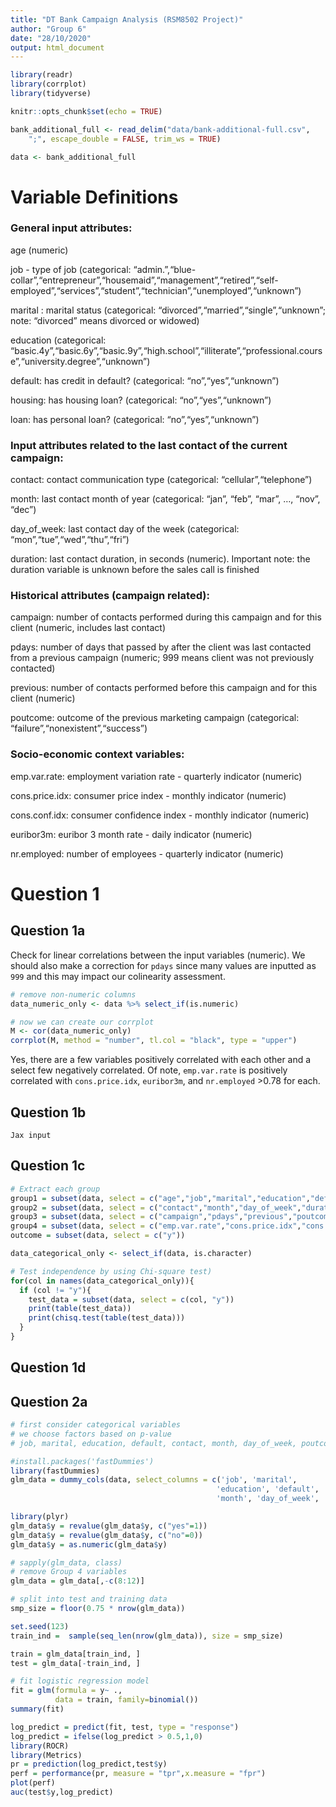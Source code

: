 ```yaml
---
title: "DT Bank Campaign Analysis (RSM8502 Project)"
author: "Group 6"
date: "28/10/2020"
output: html_document
---
```


```r
library(readr)
library(corrplot)
library(tidyverse)

knitr::opts_chunk$set(echo = TRUE)
```

```r
bank_additional_full <- read_delim("data/bank-additional-full.csv", 
    ";", escape_double = FALSE, trim_ws = TRUE)

data <- bank_additional_full
```

# Variable Definitions

### General input attributes:
age (numeric)

job - type of job (categorical: "admin.","blue-collar","entrepreneur","housemaid","management","retired","self-employed","services","student","technician","unemployed","unknown")

marital : marital status (categorical: "divorced","married","single","unknown"; note: "divorced" means divorced or widowed)

education (categorical: "basic.4y","basic.6y","basic.9y","high.school","illiterate","professional.course","university.degree","unknown") 

default: has credit in default? (categorical: "no","yes","unknown")

housing: has housing loan? (categorical: "no","yes","unknown")

loan: has personal loan? (categorical: "no","yes","unknown")

### Input attributes related to the last contact of the current campaign:
contact: contact communication type (categorical: "cellular","telephone")

month: last contact month of year (categorical: "jan", "feb", "mar", ..., "nov", "dec")

day_of_week: last contact day of the week (categorical: "mon","tue","wed","thu","fri")

duration: last contact duration, in seconds (numeric). Important note: the duration variable is unknown before the sales call is finished

### Historical attributes (campaign related):
campaign: number of contacts performed during this campaign and for this client (numeric, includes last contact)

pdays: number of days that passed by after the client was last contacted from a previous campaign (numeric; 999 means client was not previously contacted)

previous: number of contacts performed before this campaign and for this client (numeric)

poutcome: outcome of the previous marketing campaign (categorical: "failure","nonexistent","success")

### Socio-economic context variables:
emp.var.rate: employment variation rate - quarterly indicator (numeric)

cons.price.idx: consumer price index - monthly indicator (numeric)     

cons.conf.idx: consumer confidence index - monthly indicator (numeric)     

euribor3m: euribor 3 month rate - daily indicator (numeric)

nr.employed: number of employees - quarterly indicator (numeric)


# Question 1

## Question 1a
Check for linear correlations between the input variables (numeric). We should also make a correction for `pdays` since many values are inputted as `999` and this may impact our colinearity assessment.

```r
# remove non-numeric columns
data_numeric_only <- data %>% select_if(is.numeric)

# now we can create our corrplot
M <- cor(data_numeric_only)
corrplot(M, method = "number", tl.col = "black", type = "upper")
```
Yes, there are a few variables positively correlated with each other and a select few negatively correlated. Of note, `emp.var.rate` is positively correlated with `cons.price.idx`, `euribor3m`, and `nr.employed` >0.78 for each.

## Question 1b

`Jax input`

## Question 1c

```r
# Extract each group
group1 = subset(data, select = c("age","job","marital","education","default","housing","loan"))
group2 = subset(data, select = c("contact","month","day_of_week","duration"))
group3 = subset(data, select = c("campaign","pdays","previous","poutcome"))
group4 = subset(data, select = c("emp.var.rate","cons.price.idx","cons.conf.idx","euribor3m","nr.employed"))
outcome = subset(data, select = c("y"))

data_categorical_only <- select_if(data, is.character)

# Test independence by using Chi-square test)
for(col in names(data_categorical_only)){
  if (col != "y"){
    test_data = subset(data, select = c(col, "y"))
    print(table(test_data))
    print(chisq.test(table(test_data)))
  }
}
```


## Question 1d

## Question 2a
```r
# first consider categorical variables
# we choose factors based on p-value
# job, marital, education, default, contact, month, day_of_week, poutcome

#install.packages('fastDummies')
library(fastDummies)
glm_data = dummy_cols(data, select_columns = c('job', 'marital', 
                                              'education', 'default', 'contact', 
                                              'month', 'day_of_week', 'poutcome'),remove_selected_columns = TRUE)

library(plyr)
glm_data$y = revalue(glm_data$y, c("yes"=1))
glm_data$y = revalue(glm_data$y, c("no"=0))
glm_data$y = as.numeric(glm_data$y) 

# sapply(glm_data, class)
# remove Group 4 variables
glm_data = glm_data[,-c(8:12)]

# split into test and training data
smp_size = floor(0.75 * nrow(glm_data))

set.seed(123)
train_ind =  sample(seq_len(nrow(glm_data)), size = smp_size)

train = glm_data[train_ind, ]
test = glm_data[-train_ind, ]

# fit logistic regression model
fit = glm(formula = y~ ., 
          data = train, family=binomial())
summary(fit)

```


```r
log_predict = predict(fit, test, type = "response")
log_predict = ifelse(log_predict > 0.5,1,0)
library(ROCR)
library(Metrics)
pr = prediction(log_predict,test$y)
perf = performance(pr, measure = "tpr",x.measure = "fpr")
plot(perf)
auc(test$y,log_predict)
```

